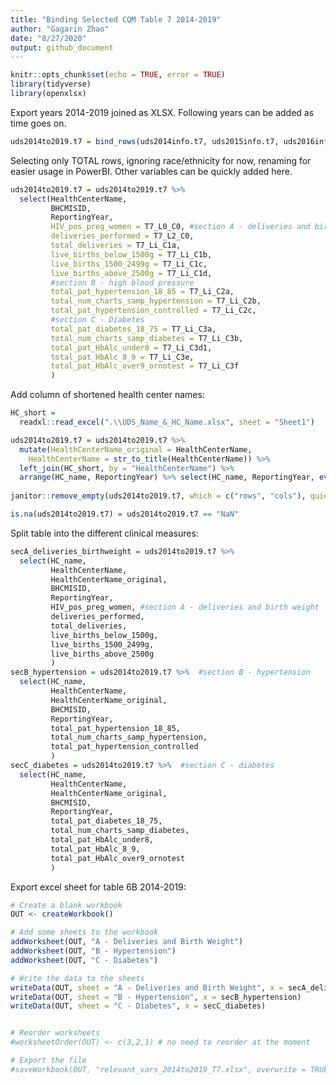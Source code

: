 ```yaml
---
title: "Binding Selected CQM Table 7 2014-2019"
author: "Gagarin Zhao"
date: "8/27/2020"
output: github_document
---
```


```r
knitr::opts_chunk$set(echo = TRUE, error = TRUE)
library(tidyverse)
library(openxlsx)
```


Export years 2014-2019 joined as XLSX. Following years can be added as time goes on.

```r

uds2014to2019.t7 = bind_rows(uds2014info.t7, uds2015info.t7, uds2016info.t7, uds2017info.t7, uds2018info.t7, uds2019info.t7)
```


Selecting only TOTAL rows, ignoring race/ethnicity for now, renaming for easier usage in PowerBI. Other variables can be quickly added here.

```r
uds2014to2019.t7 = uds2014to2019.t7 %>% 
  select(HealthCenterName,
         BHCMISID,
         ReportingYear,
         HIV_pos_preg_women = T7_L0_C0, #section A - deliveries and birth weight
         deliveries_performed = T7_L2_C0,
         total_deliveries = T7_Li_C1a,
         live_births_below_1500g = T7_Li_C1b,
         live_births_1500_2499g = T7_Li_C1c,
         live_births_above_2500g = T7_Li_C1d,
         #section B - high blood pressure
         total_pat_hypertension_18_85 = T7_Li_C2a,
         total_num_charts_samp_hypertension = T7_Li_C2b,
         total_pat_hypertension_controlled = T7_Li_C2c,
         #section C - Diabetes
         total_pat_diabetes_18_75 = T7_Li_C3a,
         total_num_charts_samp_diabetes = T7_Li_C3b,
         total_pat_HbAlc_under8 = T7_Li_C3d1,
         total_pat_HbAlc_8_9 = T7_Li_C3e,
         total_pat_HbAlc_over9_ornotest = T7_Li_C3f
         )

```


Add column of shortened health center names:

```r
HC_short = 
  readxl::read_excel(".\\UDS_Name_&_HC_Name.xlsx", sheet = "Sheet1") 

uds2014to2019.t7 = uds2014to2019.t7 %>% 
  mutate(HealthCenterName_original = HealthCenterName,
    HealthCenterName = str_to_title(HealthCenterName)) %>%
  left_join(HC_short, by = "HealthCenterName") %>% 
  arrange(HC_name, ReportingYear) %>% select(HC_name, ReportingYear, everything())
                                             
janitor::remove_empty(uds2014to2019.t7, which = c("rows", "cols"), quiet = TRUE)

is.na(uds2014to2019.t7) = uds2014to2019.t7 == "NaN"

```

Split table into the different clinical measures:

```r
secA_deliveries_birthweight = uds2014to2019.t7 %>% 
  select(HC_name, 
         HealthCenterName, 
         HealthCenterName_original,
         BHCMISID, 
         ReportingYear, 
         HIV_pos_preg_women, #section A - deliveries and birth weight
         deliveries_performed,
         total_deliveries,
         live_births_below_1500g,
         live_births_1500_2499g,
         live_births_above_2500g
         )
secB_hypertension = uds2014to2019.t7 %>%  #section B - hypertension
  select(HC_name,
         HealthCenterName, 
         HealthCenterName_original, 
         BHCMISID, 
         ReportingYear,
         total_pat_hypertension_18_85,
         total_num_charts_samp_hypertension,
         total_pat_hypertension_controlled
         )
secC_diabetes = uds2014to2019.t7 %>%  #section C - diabetes
  select(HC_name,
         HealthCenterName, 
         HealthCenterName_original, 
         BHCMISID, 
         ReportingYear,
         total_pat_diabetes_18_75,
         total_num_charts_samp_diabetes,
         total_pat_HbAlc_under8,
         total_pat_HbAlc_8_9,
         total_pat_HbAlc_over9_ornotest
         )
```



Export excel sheet for table 6B 2014-2019:

```r
# Create a blank workbook
OUT <- createWorkbook()

# Add some sheets to the workbook
addWorksheet(OUT, "A - Deliveries and Birth Weight")
addWorksheet(OUT, "B - Hypertension")
addWorksheet(OUT, "C - Diabetes")

# Write the data to the sheets
writeData(OUT, sheet = "A - Deliveries and Birth Weight", x = secA_deliveries_birthweight)
writeData(OUT, sheet = "B - Hypertension", x = secB_hypertension)
writeData(OUT, sheet = "C - Diabetes", x = secC_diabetes)


# Reorder worksheets
#worksheetOrder(OUT) <- c(3,2,1) # no need to reorder at the moment

# Export the file
#saveWorkbook(OUT, "relevant_vars_2014to2019_T7.xlsx", overwrite = TRUE)

```